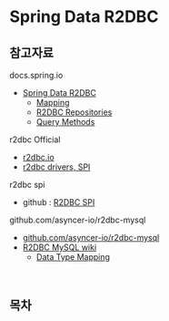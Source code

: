 # Spring Data R2DBC
## 참고자료

docs.spring.io

- [Spring Data R2DBC](https://docs.spring.io/spring-data/relational/reference/r2dbc.html)
  - [Mapping](https://docs.spring.io/spring-data/relational/reference/r2dbc/mapping.html)
  - [R2DBC Repositories](https://docs.spring.io/spring-data/relational/reference/r2dbc/repositories.html)
  - [Query Methods](https://docs.spring.io/spring-data/relational/reference/r2dbc/query-methods.html)

r2dbc Official

- [r2dbc.io](https://r2dbc.io/)
- [r2dbc drivers, SPI](https://r2dbc.io/drivers/)

r2dbc spi

- github :  [R2DBC SPI](https://github.com/r2dbc/r2dbc-spi)

github.com/asyncer-io/r2dbc-mysql

- [github.com/asyncer-io/r2dbc-mysql](https://github.com/asyncer-io/r2dbc-mysql)
- [R2DBC MySQL wiki](https://github.com/asyncer-io/r2dbc-mysql/wiki)
  - [Data Type Mapping](https://github.com/asyncer-io/r2dbc-mysql/wiki/data-type-mapping)

<br/>



## 목차
